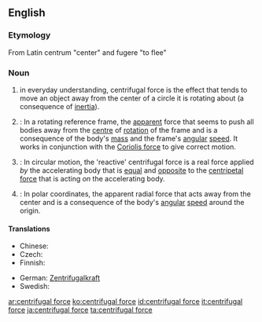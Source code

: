 ==English==

{{wikipedia}}

===Etymology===
From Latin centrum "center" and fugere "to flee"

===Noun===
{{en-noun|sg=[[centrifugal]] [[force]]}}

# in everyday understanding, centrifugal force is the effect that tends to move an object away from the center of a circle it is rotating about (a consequence of [[inertia]]).
# {{physics}}: In a rotating reference frame, the [[apparent]] force that seems to push all bodies away from the [[centre]] of [[rotation]] of the frame and is a consequence of the body's [[mass]] and the frame's [[angular]] [[speed]]. It works in conjunction with the [[Coriolis force]] to give correct motion.
# {{physics}}: In circular motion, the 'reactive' centrifugal force is a real force applied ''by'' the accelerating body that is [[equal]] and [[opposite]] to the [[centripetal force]] that is acting ''on'' the accelerating body.
# {{physics}}: In polar coordinates, the apparent radial force that acts away from the center and is a consequence of the body's [[angular]] [[speed]] around the origin.

====Translations====
{{trans-top|a force}}
* Chinese: {{t|cmn|離心力|sc=Hani|xs=Mandarin}}
* Czech: {{t-|cs|odstředivá síla|f}}
* Finnish: {{t-|fi|keskipakoisvoima}}
{{trans-mid}}
* German: [[Zentrifugalkraft]] {{f}}
* Swedish: {{t-|sv|centrifugalkraft|c}}
{{trans-bottom}}

[[ar:centrifugal force]]
[[ko:centrifugal force]]
[[id:centrifugal force]]
[[it:centrifugal force]]
[[ja:centrifugal force]]
[[ta:centrifugal force]]